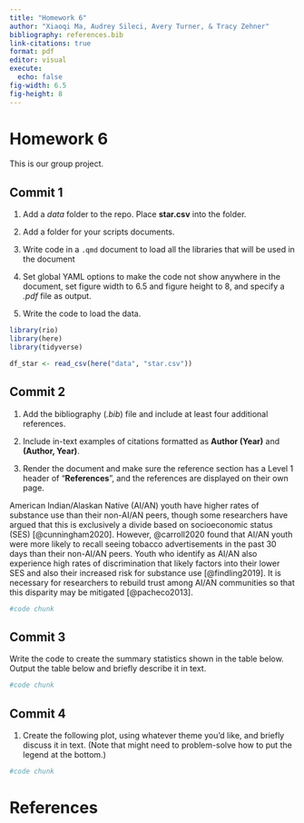 ```yaml
---
title: "Homework 6"
author: "Xiaoqi Ma, Audrey Sileci, Avery Turner, & Tracy Zehner"
bibliography: references.bib
link-citations: true
format: pdf
editor: visual
execute:
  echo: false
fig-width: 6.5
fig-height: 8
---
```


# Homework 6

This is our group project.

## Commit 1

1.  Add a *data* folder to the repo. Place **star.csv** into the folder.

2.  Add a folder for your scripts documents.

3.  Write code in a `.qmd` document to load all the libraries that will be used in the document

4.  Set global YAML options to make the code not show anywhere in the document, set figure width to 6.5 and figure height to 8, and specify a *.pdf* file as output.

5.  Write the code to load the data.

```r
library(rio)
library(here)
library(tidyverse)

df_star <- read_csv(here("data", "star.csv"))
```

## Commit 2

1.  Add the bibliography (*.bib*) file and include at least four additional references.

2.  Include in-text examples of citations formatted as **Author (Year)** and **(Author, Year)**.

3.  Render the document and make sure the reference section has a Level 1 header of "**References**", and the references are displayed on their own page.

American Indian/Alaskan Native (AI/AN) youth have higher rates of substance use than their non-AI/AN peers, though some researchers have argued that this is exclusively a divide based on socioeconomic status (SES) [@cunningham2020]. However, @carroll2020 found that AI/AN youth were more likely to recall seeing tobacco advertisements in the past 30 days than their non-AI/AN peers. Youth who identify as AI/AN also experience high rates of discrimination that likely factors into their lower SES and also their increased risk for substance use [@findling2019]. It is necessary for researchers to rebuild trust among AI/AN communities so that this disparity may be mitigated [@pacheco2013].

```r
#code chunk
```

## Commit 3

Write the code to create the summary statistics shown in the table below. Output the table below and briefly describe it in text.

```r
#code chunk
```

## Commit 4

1.  Create the following plot, using whatever theme you'd like, and briefly discuss it in text. (Note that might need to problem-solve how to put the legend at the bottom.)

```r
#code chunk
```

\newpage

# References
